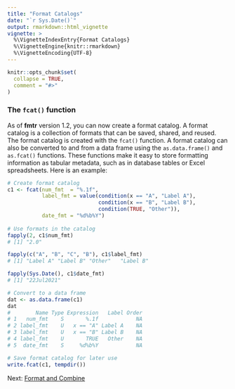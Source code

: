 ---
title: "Format Catalogs"
date: "`r Sys.Date()`"
output: rmarkdown::html_vignette
vignette: >
  %\VignetteIndexEntry{Format Catalogs}
  %\VignetteEngine{knitr::rmarkdown}
  %\VignetteEncoding{UTF-8}
---

```{r setup, include = FALSE}
knitr::opts_chunk$set(
  collapse = TRUE,
  comment = "#>"
)
```

### The `fcat()` function
As of **fmtr** version 1.2, you can now create a format catalog.  A format
catalog is a collection of formats that can be saved, shared, and reused.
The format catalog is created with the `fcat()` function.  A format catalog 
can also be converted to and from a data frame using the `as.data.frame()`
and `as.fcat()` functions.  These functions make it easy to store
formatting information as tabular metadata, such as in database tables or 
Excel spreadsheets. Here is an example:
```{r eval=FALSE, echo=TRUE}  
# Create format catalog
c1 <- fcat(num_fmt  = "%.1f",
           label_fmt = value(condition(x == "A", "Label A"),
                             condition(x == "B", "Label B"),
                             condition(TRUE, "Other")),
           date_fmt = "%d%b%Y")
 
# Use formats in the catalog
fapply(2, c1$num_fmt)
# [1] "2.0"

fapply(c("A", "B", "C", "B"), c1$label_fmt)
# [1] "Label A" "Label B" "Other"   "Label B"

fapply(Sys.Date(), c1$date_fmt)
# [1] "22Jul2021"

# Convert to a data frame
dat <- as.data.frame(c1)
dat
#        Name Type Expression   Label Order
# 1   num_fmt    S       %.1f            NA
# 2 label_fmt    U   x == "A" Label A    NA
# 3 label_fmt    U   x == "B" Label B    NA
# 4 label_fmt    U       TRUE   Other    NA
# 5  date_fmt    S     %d%b%Y            NA

# Save format catalog for later use
write.fcat(c1, tempdir())

```

Next: [Format and Combine](fmtr-fapply2.html)
